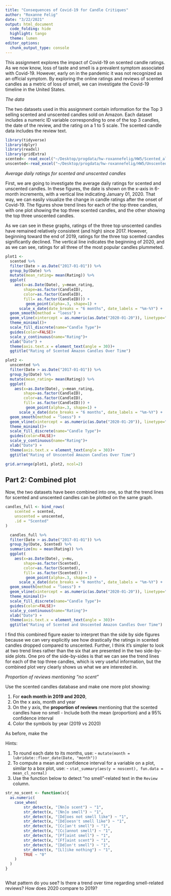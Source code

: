 ```yaml
---
title: "Consequences of Covid-19 for Candle Critiques"
author: "Roxanne Felig"
date: "3/22/2021"
output: html_document
  code_folding: hide
  highlight: tango
  theme: lumen
editor_options: 
  chunk_output_type: console
---
```


This assignment explores the impact of Covid-19 on scented candle ratings. As we now know, loss of taste and smell is a prevalent symptom associated with Covid-19. However, early on in the pandemic it was not recognized as an official symptom. By exploring the online ratings and reviews of scented candles as a metric of loss of smell, we can investigate the Covid-19 timeline in the United States.

_The data_

The two datasets used in this assignment contain information for the Top 3 selling scented and unscented candles sold on Amazon. Each dataset includes a numeric ID variable corresponding to one of the top 3 candles, the date of the review, and the rating on a 1 to 5 scale. The scented candle data includes the review text.

```r
library(tidyverse)
library(dplyr)
library(readxl)
library(gridExtra)
scented<- read_excel("~/Desktop/progdata/hw-roxannefelig/HW5/Scented_all.xlsx")
unscented<-read_excel("~/Desktop/progdata/hw-roxannefelig/HW5/Unscented_all.xlsx")
```

_Average daily ratings for scented and unscented candles_

First, we are going to investigate the average daily ratings for scented and unscented candles. In these figures, the date is shown on the x-axis in 6-month increments, with a vertical line indicating January 01, 2020. That way, we can easily visualize the change in candle ratings after the onset of Covid-19. The figures show trend lines for each of the top three candles, with one plot showing the top three scented candles, and the other showing the top three unscented candles.

As we can see in these graphs, ratings of the three top unscented candles have remained relatively consistent (and high) since 2017. However, beginning toward the end of 2019, ratings for the three top scented candles significantly declined. The vertical line indicates the beginning of 2020, and as we can see, ratings for all three of the most popular candles plummeted.

```r
plot1 <- 
  scented %>% 
  filter(Date > as.Date("2017-01-01")) %>% 
  group_by(Date) %>% 
  mutate(mean_rating= mean(Rating)) %>% 
  ggplot(
    aes(x=as.Date(Date), y=mean_rating,
        shape=as.factor(CandleID),
        color=as.factor(CandleID),
        fill= as.factor(CandleID))) + 
         geom_point(alpha=.3, shape=1) +
      scale_x_date(date_breaks = "6 months", date_labels = "%m-%Y") +
  geom_smooth(method = "loess") +
  geom_vline(xintercept = as.numeric(as.Date("2020-01-20")), linetype="dashed")+
  theme_minimal()+
  scale_fill_discrete(name="Candle Type")+
  guides(color=FALSE)+
  scale_y_continuous(name="Rating")+
  xlab("Date") + 
  theme(axis.text.x = element_text(angle = 30))+
  ggtitle("Rating of Scented Amazon Candles Over Time")

plot2 <-
  unscented %>% 
  filter(Date > as.Date("2017-01-01")) %>% 
  group_by(Date) %>% 
  mutate(mean_rating= mean(Rating)) %>% 
  ggplot(
    aes(x=as.Date(Date), y=mean_rating,
        shape=as.factor(CandleID),
        color=as.factor(CandleID),
        fill= as.factor(CandleID))) + 
         geom_point(alpha=.3, shape=1) +
      scale_x_date(date_breaks = "6 months", date_labels = "%m-%Y") +
  geom_smooth(method = "loess") +
  geom_vline(xintercept = as.numeric(as.Date("2020-01-20")), linetype="dashed")+
  theme_minimal()+
  scale_fill_discrete(name="Candle Type")+
  guides(color=FALSE)+
  scale_y_continuous(name="Rating")+
  xlab("Date") + 
  theme(axis.text.x = element_text(angle = 30))+
  ggtitle("Rating of Unscented Amazon Candles Over Time")

grid.arrange(plot1, plot2, ncol=2)

```


## Part 2: Combined plot

Now, the two datasets have been combined into one, so that the trend lines for scented and unscented candles can be plotted on the same graph. 

```r
candles_full <- bind_rows(
	scented = scented, 
	unscented = unscented, 
	.id = "Scented"
)
```

```r
  candles_full %>% 
  filter(Date > as.Date("2017-01-01")) %>% 
  group_by(Date, Scented) %>% 
  summarize(mu = mean(Rating)) %>% 
  ggplot(
    aes(x=as.Date(Date), y=mu,
        shape=as.factor(Scented),
        color=as.factor(Scented),
        fill= as.factor(Scented))) + 
         geom_point(alpha=.3, shape=1) +
      scale_x_date(date_breaks = "6 months", date_labels = "%m-%Y") +
  geom_smooth(method = "loess") +
  geom_vline(xintercept = as.numeric(as.Date("2020-01-20")), linetype="dashed")+
  theme_minimal()+
  scale_fill_discrete(name="Candle Type")+
  guides(color=FALSE)+
  scale_y_continuous(name="Rating")+
  xlab("Date") + 
  theme(axis.text.x = element_text(angle = 30))+
  ggtitle("Rating of Scented and Unscented Amazon Candles Over Time")
```

I find this combined figure easier to interpret than the side by side figures because we can very explicitly see how drastically the ratings in scented candles dropped compared to unscented. Further, I think it’s simpler to look at two trend lines rather than the six that are presented in the two side-by-side plots. One pro of the side-by-sides is that we can see the trend lines for each of the top three candles, which is very useful information, but the combined plot very clearly shows us what we are interested in. 


_Proportion of reviews mentioning "no scent"_

Use the scented candles database and make one more plot showing:

  1. For **each month in 2019 and 2020**, 
  2. On the x axis, month and year
  3. On the y axis, the **proportion of reviews** mentioning that the scented candles have no smell
    - Include both the mean (proportion) and a 95% confidence interval
  4. Color the symbols by year (2019 vs 2020)

As before, make the 

Hints:

  1. To round each date to its months, use:
    - `mutate(month = lubridate::floor_date(Date, "month"))`
  2. To compute a mean and confidence interval for a variable on a plot, similar to a box plot, use:
    - `stat_summary(aes(y = noscent), fun.data = mean_cl_normal)`
  3. Use the function below to detect "no smell"-related text in the `Review` column.

```r

str_no_scent <- function(x){
  as.numeric(
  	case_when(
  		str_detect(x, "[Nn]o scent") ~ "1", 
  		str_detect(x, "[Nn]o smell") ~ "1",
  		str_detect(x, "[Dd]oes not smell like") ~ "1",
  		str_detect(x, "[Dd]oesn't smell like") ~ "1",
  		str_detect(x, "[Cc]an't smell") ~ "1",
  		str_detect(x, "[Cc]annot smell") ~ "1",
  		str_detect(x, "[Ff]aint smell") ~ "1",
  		str_detect(x, "[Ff]aint scent") ~ "1",
  		str_detect(x, "[Dd]on't smell") ~ "1",
  		str_detect(x, "[Ll]ike nothing") ~ "1",
  		TRUE ~ "0"
  	)
  )
} 
```

```r

```

What pattern do you see?
Is there a trend over time regarding smell-related reviews? 
How does 2020 compare to 2019?
